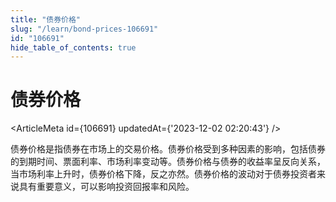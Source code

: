 ```yaml
---
title: "债券价格"
slug: "/learn/bond-prices-106691"
id: "106691"
hide_table_of_contents: true
---
```



# 债券价格

<ArticleMeta id={106691} updatedAt={'2023-12-02 02:20:43'} />
<div className='border-solid border-b border-t-0 my-4 border-[var(--ifm-color-gray-300)]' />

债券价格是指债券在市场上的交易价格。债券价格受到多种因素的影响，包括债券的到期时间、票面利率、市场利率变动等。债券价格与债券的收益率呈反向关系，当市场利率上升时，债券价格下降，反之亦然。债券价格的波动对于债券投资者来说具有重要意义，可以影响投资回报率和风险。
